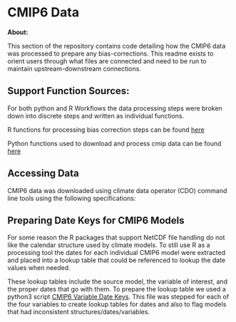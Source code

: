 # CMIP6 Data

**About:**

This section of the repository contains code detailing how the CMIP6 data was processed to 
prepare any bias-corrections. This readme exists to orient users through what files are connected 
and need to be run to maintain upstream-downstream connections.

## Support Function Sources:

For both python and R Workflows the data processing steps were broken down into discrete steps
and written as individual functions. 

R functions for processing bias correction steps can be found [here](https://github.com/gulfofmaine/sdm_workflow/blob/main/CMIP6_processing/R/sdm_workflow_funs.R)

Python functions used to download and process cmip data can be found [here](https://github.com/gulfofmaine/sdm_workflow/blob/main/CMIP6_processing/fcts.py)

## Accessing Data

CMIP6 data was downloaded using climate data operator (CDO) command line tools using the following 
specifications:

## Preparing Date Keys for CMIP6 Models

For some reason the R packages that support NetCDF file handling do not like the calendar structure
used by climate models. To still use R as a processing tool the dates for each individual CMIP6 model were extracted and placed into a lookup table that could be referenced to lookup the date values when needed. 

These lookup tables include the source model, the variable of interest, and the proper dates that 
go with them. To prepare the lookup table we used a python3 script [CMIP6 Variable Date Keys](https://github.com/gulfofmaine/sdm_workflow/blob/main/CMIP6_processing/date_key.py). This file 
was stepped for each of the four variables to create lookup tables for dates and also to flag 
models that had inconsistent structures/dates/variables.

